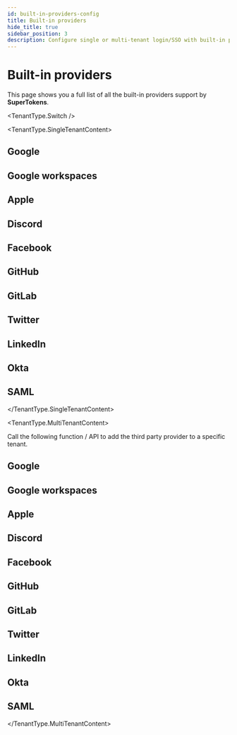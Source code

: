 ```yaml
---
id: built-in-providers-config
title: Built-in providers
hide_title: true
sidebar_position: 3
description: Configure single or multi-tenant login/SSO with built-in provider settings.
---
```





# Built-in providers 

This page shows you a full list of all the built-in providers support by **SuperTokens**.

<TenantType.Switch />

<TenantType.SingleTenantContent>

## Google

<SingleTenantProviderConfigGoogle />

## Google workspaces

<SingleTenantProviderConfigGoogleWorkspaces />

## Apple

<SingleTenantProviderConfigApple />

## Discord

<SingleTenantProviderConfigDiscord />

## Facebook

<SingleTenantProviderConfigFacebook />

## GitHub

<SingleTenantProviderConfigGithub />

## GitLab

<SingleTenantProviderConfigGitlab />

## Twitter

<SingleTenantProviderConfigTwitter />

## LinkedIn

<SingleTenantProviderConfigLinkedIn />

## Okta

<SingleTenantProviderConfigOkta />

## SAML

<SingleTenantProviderConfigSaml />

</TenantType.SingleTenantContent>


<TenantType.MultiTenantContent>

Call the following function / API to add the third party provider to a specific tenant.

## Google

<MultiTenantProviderConfigGoogle />

## Google workspaces

<MultiTenantProviderConfigGoogleWorkspaces />

## Apple

<MultiTenantProviderConfigApple />

## Discord

<MultiTenantProviderConfigDiscord />


## Facebook

<MultiTenantProviderConfigFacebook />


## GitHub

<MultiTenantProviderConfigGithub />


## GitLab

<MultiTenantProviderConfigGitlab />


## Twitter

<MultiTenantProviderConfigTwitter />


## LinkedIn

<MultiTenantProviderConfigLinkedIn />


## Okta

<MultiTenantProviderConfigOkta />


## SAML

<MultiTenantProviderConfigSaml />


</TenantType.MultiTenantContent>
